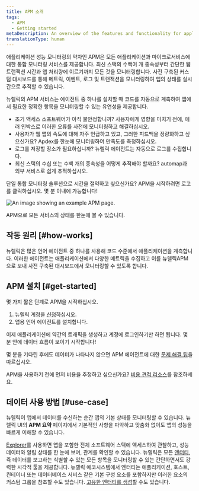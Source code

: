 ```yaml
---
title: APM 소개
tags:
  - APM
  - Getting started
metaDescription: An overview of the features and functionality for application performance management in New Relic.
translationType: human
---
```



애플리케이션 성능 모니터링의 약자인 APM은 모든 애플리케이션과 마이크로서비스에 대한 통합 모니터링 서비스를 제공합니다. 최신 스택의 수백여 개 종속성부터 간단한 웹 트랜잭션 시간과 앱 처리량에 이르기까지 모든 것을 모니터링합니다. 사전 구축된 커스텀 대시보드를 통해 메트릭, 이벤트, 로그 및 트랜잭션을 모니터링하여 앱의 상태를 실시간으로 추적할 수 있습니다.

뉴렐릭의 APM 서비스는 에이전트 중 하나를 설치할 때 코드를 자동으로 계측하여 앱에서 필요한 정확한 항목을 모니터링할 수 있는 유연성을 제공합니다.

* 조기 액세스 소프트웨어가 아직 불안정합니까? 사용자에게 영향을 미치기 전에, 에러 인박스로 이러한 오류를 사전에 모니터링하고 해결하십시오.
* 사용자가 웹 앱의 속도에 대해 자주 언급하고 있고, 그러한 피드백을 정량화하고 싶으신가요? Apdex를 한눈에 모니터링하여 만족도를 측정하십시오.
* 로그를 저장할 장소가 필요하십니까? 뉴렐릭 에이전트는 자동으로 로그를 수집합니다.
* 최신 스택의 수십 또는 수백 개의 종속성을 어떻게 추적해야 할까요? automap과 외부 서비스로 쉽게 추적하십시오.

단일 통합 모니터링 솔루션으로 시간을 절약하고 싶으신가요? APM을 시작하려면 로고를 클릭하십시오. 몇 분 이내에 가능합니다!

<TechTileGrid>
  <TechTile
    name="Go agent"
    icon="logo-go"
    to="https://one.newrelic.com/nr1-core?state=985d4005-ba90-a8c7-1da1-2af34539b03b"
  />

  <TechTile
    name="Java agent"
    icon="logo-java"
    to="https://one.newrelic.com/nr1-core?state=80d18bcb-4919-1fcb-2b77-9406838eb916"
  />

  <TechTile
    name=".NET agent"
    icon="logo-dotnet"
    to="https://one.newrelic.com/nr1-core?state=30e93090-6dfa-6b70-8e75-472f54414355"
  />

  <TechTile
    name="Node.js agent"
    icon="logo-nodejs"
    to="https://one.newrelic.com/marketplace/install-data-source?state=be2e62fa-cc3b-c428-27c4-8d662c9e80a1"
  />

  <TechTile
    name="PHP agent"
    icon="logo-php"
    to="https://one.newrelic.com/nr1-core?state=aa633b41-72d4-009c-3abf-55dcf64894fe"
  />

  <TechTile
    name="Python agent"
    icon="logo-python"
    to="https://one.newrelic.com/nr1-core?state=20fda75b-58fb-a92a-f9e1-7b052035c6e8"
  />

  <TechTile
    name="Ruby agent"
    icon="logo-ruby"
    to="https://one.newrelic.com/nr1-core?state=d69143ab-605c-579b-25bf-cc6e5fee5b80"
  />
</TechTileGrid>

<img
  title="APM overview"
  alt="An image showing an example APM page."
  src={apmApmSummayTotalOverview}
/>

<figcaption>
  APM으로 모든 서비스의 상태를 한눈에 볼 수 있습니다.
</figcaption>

## 작동 원리 [#how-works]

뉴렐릭은 많은 언어 에이전트 중 하나를 사용해 코드 수준에서 애플리케이션을 계측합니다. 이러한 에이전트는 애플리케이션에서 다양한 메트릭을 수집하고 이를 뉴렐릭APM으로 보내 사전 구축된 대시보드에서 모니터링할 수 있도록 합니다.

## APM 설치 [#get-started]

몇 가지 짧은 단계로 APM을 시작하십시오.

1. 뉴렐릭 계정을 [신청](https://newrelic.com/signup/)하십시오.
2. 앱용 언어 에이전트를 설치합니다.

<TechTileGrid>
  <TechTile
    name="Go agent"
    icon="logo-go"
    to="https://one.newrelic.com/nr1-core?state=f310f9fd-96b5-7d5e-045e-b151331293ca"
  />

  <TechTile
    name="Java agent"
    icon="logo-java"
    to="https://one.newrelic.com/nr1-core?state=f378c92c-1d6a-dc90-c26c-0c2ad930959a"
  />

  <TechTile
    name=".NET agent"
    icon="logo-dotnet"
    to="https://one.newrelic.com/nr1-core?state=fcaeee53-614a-4c29-92ee-694e0b128368"
  />

  <TechTile
    name="Node.js agent"
    icon="logo-nodejs"
    to="https://one.newrelic.com/nr1-core?state=c872674f-2350-7ec3-125f-a4335255e180"
  />

  <TechTile
    name="PHP agent"
    icon="logo-php"
    to="https://one.newrelic.com/nr1-core?state=77aab820-3aaf-066b-c3fc-2f3437b403a8"
  />

  <TechTile
    name="Python agent"
    icon="logo-python"
    to="https://one.newrelic.com/nr1-core?state=1ed82004-2854-1a4a-2a91-69302832ccc0"
  />

  <TechTile
    name="Ruby agent"
    icon="logo-ruby"
    to="https://one.newrelic.com/nr1-core?state=d69143ab-605c-579b-25bf-cc6e5fee5b80"
  />
</TechTileGrid>

이제 애플리케이션에 약간의 트래픽을 생성하고 계정에 로그인하기만 하면 됩니다. 몇 분 안에 데이터 흐름이 보이기 시작합니다!

몇 분을 기다린 후에도 데이터가 나타나지 않으면 APM 에이전트에 대한 [문제 해결 팁](/docs/agents/manage-apm-agents/troubleshooting/not-seeing-data)을 따르십시오.

APM을 사용하기 전에 먼저 비용을 추정하고 싶으신가요? [비용 견적 리소스](https://newrelic.com/blog/nerdlog/estimate-data-cost)를 참조하세요.

## 데이터 사용 방법 [#use-case]

뉴렐릭이 앱에서 데이터를 수신하는 순간 앱의 기본 상태를 모니터링할 수 있습니다. 뉴렐릭 UI의 **APM 요약** 페이지에서 기본적인 사항을 파악하고 맞춤화 없이도 앱의 성능을 빠르게 이해할 수 있습니다.<InlinePopover type="dashboards"/>

[Explorer](/docs/new-relic-one/use-new-relic-one/core-concepts/new-relic-explorer-view-performance-across-apps-services-hosts/)를 사용하면 앱을 포함한 전체 소프트웨어 스택에 액세스하여 관찰하고, 성능 데이터와 알림 상태를 한 눈에 보며, 관계를 확인할 수 있습니다. 뉴렐릭은 모든 [엔터티](/docs/new-relic-one/use-new-relic-one/core-concepts/what-entity-new-relic/), 즉 데이터를 보고하는 식별할 수 있는 모든 항목을 모니터링할 수 있는 간단하면서도 강력한 시각적 툴을 제공합니다. 뉴렐릭 에코시스템에서 엔터티는 애플리케이션, 호스트, 컨테이너 또는 데이터베이스 서비스 같은 기본 구성 요소를 포함하지만 이러한 요소의 커스텀 그룹을 참조할 수도 있습니다. [고유한 엔터티를 생성](https://github.com/newrelic/entity-definitions#entity-definitions)할 수도 있습니다.